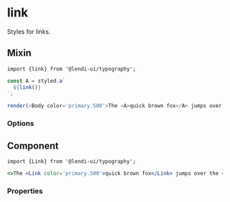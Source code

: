 
# link

Styles for links.

## Mixin

```
import {link} from '@lendi-ui/typography';
```

```js
const A = styled.a`
  ${link()}
`;

render(<Body color='primary.500'>The <A>quick brown fox</A> jumps over the <A>lazy dog</A>.</Body >)
```

### Options

<PropTable>
  <PropTable.Entry name="size" type={'"lg" | "md" | "sm" | "xs" | "xxs"'} description="The link copy size"/>
  <PropTable.Entry name="color" type={'string'} defaultValue='the parent element font color' description="The link copy color"/>
</PropTable>

## Component

```
import {Link} from '@lendi-ui/typography';
```

```jsx
<>The <Link color='primary.500'>quick brown fox</Link> jumps over the <Link color='error.500'>lazy dog</Link>.</>
```

### Properties

<PropTable>
  <PropTable.Entry name="color" type={'string'} defaultValue='the parent element font color' description="The link copy color"/>
  <PropTable.Entry name="m" type={'"xxxl" | "xxl" | "xl" | lg" | "md" | "sm" | "xs" | "xxs" | "xxxs" | "nil" | "auto"'} description="The margin"/>
  <PropTable.Entry name="mb" type={'"xxxl" | "xxl" | "xl" | lg" | "md" | "sm" | "xs" | "xxs" | "xxxs" | "nil" | "auto"'} description="The bottom margin"/>
  <PropTable.Entry name="ml" type={'"xxxl" | "xxl" | "xl" | lg" | "md" | "sm" | "xs" | "xxs" | "xxxs" | "nil" | "auto"'} description="The left margin"/>
  <PropTable.Entry name="mr" type={'"xxxl" | "xxl" | "xl" | lg" | "md" | "sm" | "xs" | "xxs" | "xxxs" | "nil" | "auto"'} description="The right margin"/>
  <PropTable.Entry name="mt" type={'"xxxl" | "xxl" | "xl" | lg" | "md" | "sm" | "xs" | "xxs" | "xxxs" | "nil" | "auto"'} description="The top margin"/>
  <PropTable.Entry name="mx" type={'"xxxl" | "xxl" | "xl" | lg" | "md" | "sm" | "xs" | "xxs" | "xxxs" | "nil" | "auto"'} description="The horizontal margin"/>
  <PropTable.Entry name="my" type={'"xxxl" | "xxl" | "xl" | lg" | "md" | "sm" | "xs" | "xxs" | "xxxs" | "nil" | "auto"'} description="The vertical margin"/>
  <PropTable.Entry name="size" type={'"lg" | "md" | "sm" | "xs" | "xxs"'} description="The link copy size"/>
  <PropTable.Entry name="target" type={'"_self" | "_blank" | "_parent" | "_top"'} description="The way to open the link"/>
</PropTable>
